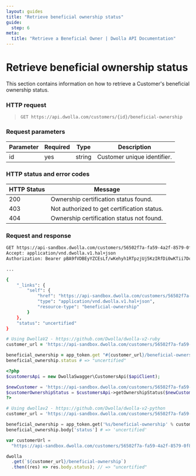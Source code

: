 ```yaml
---
layout: guides
title: "Retrieve beneficial ownership status"
guide:
  step: 6
meta:
  title: "Retrieve a Beneficial Owner | Dwolla API Documentation"
---
```


# Retrieve beneficial ownership status

This section contains information on how to retrieve a Customer's beneficial ownership status.

### HTTP request

> `GET https://api.dwolla.com/customers/{id}/beneficial-ownership`

### Request parameters

| Parameter | Required | Type   | Description                 |
| --------- | -------- | ------ | --------------------------- |
| id        | yes      | string | Customer unique identifier. |

### HTTP status and error codes

| HTTP Status | Message                                     |
| ----------- | ------------------------------------------- |
| 200         | Ownership certification status found.       |
| 403         | Not authorized to get certification status. |
| 404         | Ownership certification status not found.   |

### Request and response

```bash
GET https://api-sandbox.dwolla.com/customers/56502f7a-fa59-4a2f-8579-0f8bc9d7b9cc
Accept: application/vnd.dwolla.v1.hal+json
Authorization: Bearer pBA9fVDBEyYZCEsLf/wKehyh1RTpzjUj5KzIRfDi0wKTii7DqY

...

{
    "_links": {
        "self": {
            "href": "https://api-sandbox.dwolla.com/customers/56502f7a-fa59-4a2f-8579-0f8bc9d7b9cc/beneficial-ownership",
            "type": "application/vnd.dwolla.v1.hal+json",
            "resource-type": "beneficial-ownership"
        }
    },
    "status": "uncertified"
}

```

```ruby
# Using DwollaV2 - https://github.com/Dwolla/dwolla-v2-ruby
customer_url = 'https://api-sandbox.dwolla.com/customers/56502f7a-fa59-4a2f-8579-0f8bc9d7b9cc'

beneficial_ownership = app_token.get "#{customer_url}/beneficial-ownership"
beneficial_ownership.status # => "uncertified"
```

```php
<?php
$customersApi = new DwollaSwagger\CustomersApi($apiClient);

$newCustomer = 'https://api-sandbox.dwolla.com/customers/56502f7a-fa59-4a2f-8579-0f8bc9d7b9cc';
$customerOwnershipStatus = $customersApi->getOwnershipStatus($newCustomer);
?>
```

```python
# Using dwollav2 - https://github.com/Dwolla/dwolla-v2-python
customer_url = 'https://api-sandbox.dwolla.com/customers/56502f7a-fa59-4a2f-8579-0f8bc9d7b9cc'

beneficial_ownership = app_token.get('%s/beneficial-ownership' % customer_url)
beneficial_ownership.body['status'] # => 'uncertified'
```

```javascript
var customerUrl =
  "https://api-sandbox.dwolla.com/customers/56502f7a-fa59-4a2f-8579-0f8bc9d7b9cc";

dwolla
  .get(`${customer_url}/beneficial-ownership`)
  .then((res) => res.body.status); // => "uncertified"
```
